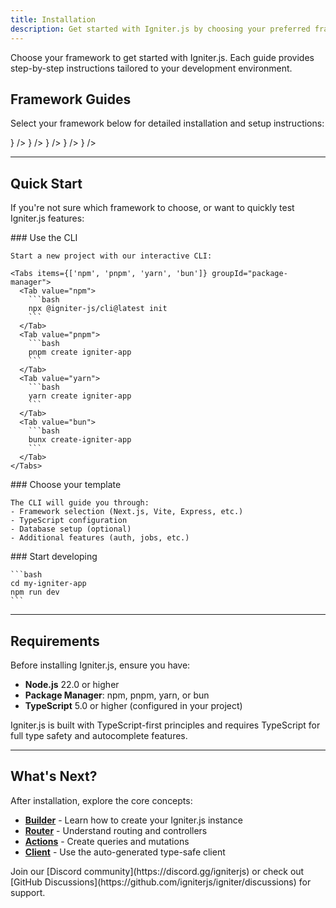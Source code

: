 ```yaml
---
title: Installation
description: Get started with Igniter.js by choosing your preferred framework and following the installation guide.
---
```


Choose your framework to get started with Igniter.js. Each guide provides step-by-step instructions tailored to your development environment.

## Framework Guides

Select your framework below for detailed installation and setup instructions:

<Cards>
  <Card
    title="Next.js"
    description="Full-stack React framework with SSR and API routes"
    href="/docs/nextjs"
    icon={<NextJsIcon className="size-6" />}
  />
  <Card
    title="Vite"
    description="Lightning-fast build tool for modern web projects"
    href="/docs/vite"
    icon={<ViteIcon className="size-6" />}
  />
  <Card
    title="Express"
    description="Fast, unopinionated web framework for Node.js"
    href="/docs/express"
    icon={<ExpressIcon className="size-6" />}
  />
  <Card
    title="Bun"
    description="Fast all-in-one JavaScript runtime and toolkit"
    href="/docs/bun"
    icon={<BunIcon className="size-6" />}
  />
  <Card
    title="Deno"
    description="Secure runtime for JavaScript and TypeScript"
    href="/docs/deno"
    icon={<DenoIcon className="size-6" />}
  />
</Cards>

---

## Quick Start

If you're not sure which framework to choose, or want to quickly test Igniter.js features:

<Steps>
  <Step>
    ### Use the CLI
    
    Start a new project with our interactive CLI:
    
    <Tabs items={['npm', 'pnpm', 'yarn', 'bun']} groupId="package-manager">
      <Tab value="npm">
        ```bash
        npx @igniter-js/cli@latest init
        ```
      </Tab>
      <Tab value="pnpm">
        ```bash
        pnpm create igniter-app
        ```
      </Tab>
      <Tab value="yarn">
        ```bash
        yarn create igniter-app
        ```
      </Tab>
      <Tab value="bun">
        ```bash
        bunx create-igniter-app
        ```
      </Tab>
    </Tabs>
  </Step>
  
  <Step>
    ### Choose your template
    
    The CLI will guide you through:
    - Framework selection (Next.js, Vite, Express, etc.)
    - TypeScript configuration
    - Database setup (optional)
    - Additional features (auth, jobs, etc.)
  </Step>
  
  <Step>
    ### Start developing
    
    ```bash
    cd my-igniter-app
    npm run dev
    ```
  </Step>
</Steps>

---

## Requirements

Before installing Igniter.js, ensure you have:

- **Node.js** 22.0 or higher
- **Package Manager**: npm, pnpm, yarn, or bun
- **TypeScript** 5.0 or higher (configured in your project)

<Callout type="info" title="TypeScript Required">
  Igniter.js is built with TypeScript-first principles and requires TypeScript for full type safety and autocomplete features.
</Callout>

---

## What's Next?

After installation, explore the core concepts:

- [**Builder**](/docs/builder) - Learn how to create your Igniter.js instance
- [**Router**](/docs/router) - Understand routing and controllers
- [**Actions**](/docs/actions) - Create queries and mutations
- [**Client**](/docs/client) - Use the auto-generated type-safe client

<Callout type="success" title="Need Help?">
  Join our [Discord community](https://discord.gg/igniterjs) or check out [GitHub Discussions](https://github.com/igniterjs/igniter/discussions) for support.
</Callout>
